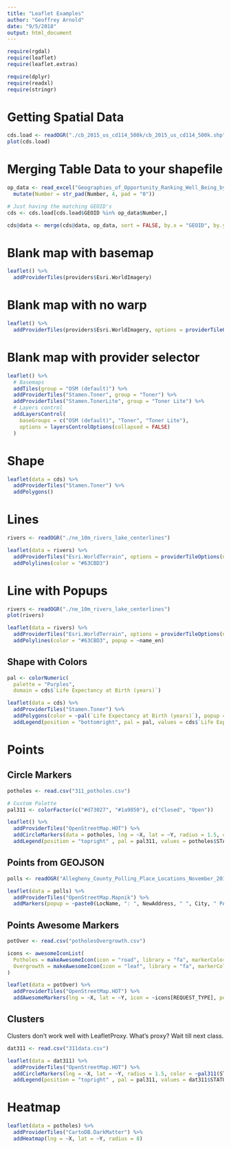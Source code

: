 ```yaml
---
title: "Leaflet Examples"
author: "Geoffrey Arnold"
date: "9/5/2018"
output: html_document
---
```



```r
require(rgdal)
require(leaflet)
require(leaflet.extras)

require(dplyr)
require(readxl)
require(stringr)
```

# Getting Spatial Data

```r
cds.load <- readOGR("./cb_2015_us_cd114_500k/cb_2015_us_cd114_500k.shp", layer = "cb_2015_us_cd114_500k", GDAL1_integer64_policy = TRUE)
plot(cds.load)
```

# Merging Table Data to your shapefile

```r
op_data <- read_excel("Geographies_of_Opportunity_Ranking_Well_Being_by_Congressional_District_(114th_Congress).xlsx") %>%
  mutate(Number = str_pad(Number, 4, pad = "0"))

# Just having the matching GEOID's
cds <- cds.load[cds.load$GEOID %in% op_data$Number,]

cds@data <- merge(cds@data, op_data, sort = FALSE, by.x = "GEOID", by.y = "Number")
```

# Blank map with basemap

```r
leaflet() %>%
  addProviderTiles(providers$Esri.WorldImagery)
```

# Blank map with no warp

```r
leaflet() %>%
  addProviderTiles(providers$Esri.WorldImagery, options = providerTileOptions(noWrap = TRUE))
```

# Blank map with provider selector

```r
leaflet() %>%
  # Basemaps
  addTiles(group = "OSM (default)") %>%
  addProviderTiles("Stamen.Toner", group = "Toner") %>%
  addProviderTiles("Stamen.TonerLite", group = "Toner Lite") %>%
  # Layers control
  addLayersControl(
    baseGroups = c("OSM (default)", "Toner", "Toner Lite"),
    options = layersControlOptions(collapsed = FALSE)
  )
```


# Shape

```r
leaflet(data = cds) %>%
  addProviderTiles("Stamen.Toner") %>%
  addPolygons()
```

# Lines

```r
rivers <- readOGR("./ne_10m_rivers_lake_centerlines")

leaflet(data = rivers) %>%
  addProviderTiles("Esri.WorldTerrain", options = providerTileOptions(noWrap = TRUE)) %>%
  addPolylines(color = "#63CBD3")
```

# Line with Popups

```r
rivers <- readOGR("./ne_10m_rivers_lake_centerlines")
plot(rivers)

leaflet(data = rivers) %>%
  addProviderTiles("Esri.WorldTerrain", options = providerTileOptions(noWrap = TRUE)) %>%
  addPolylines(color = "#63CBD3", popup = ~name_en)
```

## Shape with Colors

```r
pal <- colorNumeric(
  palette = "Purples",
  domain = cds$`Life Expectancy at Birth (years)`)

leaflet(data = cds) %>%
  addProviderTiles("Stamen.Toner") %>%
  addPolygons(color = ~pal(`Life Expectancy at Birth (years)`), popup = ~paste0("<b>", `Congressional District`, ":</b> ", round(`Life Expectancy at Birth (years)`, 2), " years")) %>%
  addLegend(position = "bottomright", pal = pal, values = cds$`Life Expectancy at Birth (years)`, title = "Avg Life Expectancy<br>at Birth (years)")
```

# Points

## Circle Markers

```r
potholes <- read.csv("311_potholes.csv")

# Custom Palette
pal311 <- colorFactor(c("#d73027", "#1a9850"), c("Closed", "Open"))

leaflet() %>%
  addProviderTiles("OpenStreetMap.HOT") %>%
  addCircleMarkers(data = potholes, lng = ~X, lat = ~Y, radius = 1.5, color = ~pal311(STATUS)) %>%
  addLegend(position = "topright" , pal = pal311, values = potholes$STATUS, title = "Status")
```

## Points from GEOJSON

```r
polls <- readOGR("Allegheny_County_Polling_Place_Locations_November_2016.geojson")

leaflet(data = polls) %>%
  addProviderTiles("OpenStreetMap.Mapnik") %>%
  addMarkers(popup = ~paste0(LocName, ": ", NewAddress, " ", City, " PA ", Zip))
```

## Points Awesome Markers

```r
potOver <- read.csv("potholesOvergrowth.csv")

icons <- awesomeIconList(
  Potholes = makeAwesomeIcon(icon = "road", library = "fa", markerColor = "gray"),
  Overgrowth = makeAwesomeIcon(icon = "leaf", library = "fa", markerColor = "green")
)

leaflet(data = potOver) %>%
  addProviderTiles("OpenStreetMap.HOT") %>%
  addAwesomeMarkers(lng = ~X, lat = ~Y, icon = ~icons[REQUEST_TYPE], popup = ~REQUEST_TYPE)
```

## Clusters

Clusters don't work well with LeafletProxy. What's proxy? Wait till next class.

```r
dat311 <- read.csv("311data.csv")

leaflet(data = dat311) %>%
  addProviderTiles("OpenStreetMap.HOT") %>%
  addCircleMarkers(lng = ~X, lat = ~Y, radius = 1.5, color = ~pal311(STATUS), clusterOptions = markerClusterOptions()) %>%
  addLegend(position = "topright" , pal = pal311, values = dat311$STATUS, title = "Status")
```

# Heatmap

```r
leaflet(data = potholes) %>%
  addProviderTiles("CartoDB.DarkMatter") %>%
  addHeatmap(lng = ~X, lat = ~Y, radius = 8)
```